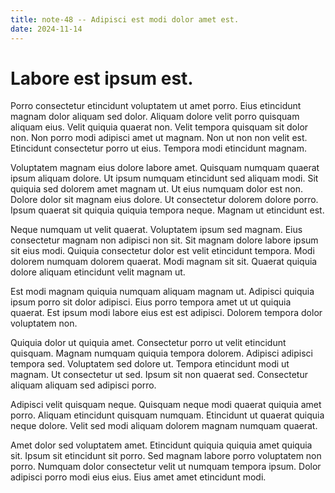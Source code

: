 ```yaml
---
title: note-48 -- Adipisci est modi dolor amet est.
date: 2024-11-14
---
```


# Labore est ipsum est.

Porro consectetur etincidunt voluptatem ut amet porro. Eius etincidunt magnam dolor aliquam sed dolor. Aliquam dolore
velit porro quisquam aliquam eius. Velit quiquia quaerat non. Velit tempora quisquam sit dolor non. Non porro modi
adipisci amet ut magnam. Non ut non non velit est. Etincidunt consectetur porro ut eius. Tempora modi etincidunt magnam.

Voluptatem magnam eius dolore labore amet. Quisquam numquam quaerat ipsum aliquam dolore. Ut ipsum numquam etincidunt
sed aliquam modi. Sit quiquia sed dolorem amet magnam ut. Ut eius numquam dolor est non. Dolore dolor sit magnam eius
dolore. Ut consectetur dolorem dolore porro. Ipsum quaerat sit quiquia quiquia tempora neque. Magnam ut etincidunt est.

Neque numquam ut velit quaerat. Voluptatem ipsum sed magnam. Eius consectetur magnam non adipisci non sit. Sit magnam
dolore labore ipsum sit eius modi. Quiquia consectetur dolor est velit etincidunt tempora. Modi dolorem numquam dolorem
quaerat. Modi magnam sit sit. Quaerat quiquia dolore aliquam etincidunt velit magnam ut.

Est modi magnam quiquia numquam aliquam magnam ut. Adipisci quiquia ipsum porro sit dolor adipisci. Eius porro tempora
amet ut ut quiquia quaerat. Est ipsum modi labore eius est est adipisci. Dolorem tempora dolor voluptatem non.

Quiquia dolor ut quiquia amet. Consectetur porro ut velit etincidunt quisquam. Magnam numquam quiquia tempora dolorem.
Adipisci adipisci tempora sed. Voluptatem sed dolore ut. Tempora etincidunt modi ut magnam. Ut consectetur ut sed. Ipsum
sit non quaerat sed. Consectetur aliquam aliquam sed adipisci porro.

Adipisci velit quisquam neque. Quisquam neque modi quaerat quiquia amet porro. Aliquam etincidunt quisquam numquam.
Etincidunt ut quaerat quiquia neque dolore. Velit sed modi aliquam dolorem magnam numquam quaerat.

Amet dolor sed voluptatem amet. Etincidunt quiquia quiquia amet quiquia sit. Ipsum sit etincidunt sit porro. Sed magnam
labore porro voluptatem non porro. Numquam dolor consectetur velit ut numquam tempora ipsum. Dolor adipisci porro modi
eius eius. Eius amet amet etincidunt modi.
